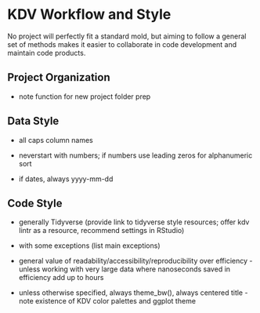 # KDV Workflow and Style

No project will perfectly fit a standard mold, but aiming to follow a general set of methods makes it easier to collaborate in code development and maintain code products.

## Project Organization

-   note function for new project folder prep

## Data Style

-   all caps column names

-   neverstart with numbers; if numbers use leading zeros for alphanumeric sort

-   if dates, always yyyy-mm-dd

## Code Style

-   generally Tidyverse (provide link to tidyverse style resources; offer kdv lintr as a resource, recommend settings in RStudio)

-   with some exceptions (list main exceptions)

-   general value of readability/accessibility/reproducibility over efficiency  - unless working with very large data where nanoseconds saved in efficiency add up to hours

-   unless otherwise specified, always theme_bw(), always centered title - note existence of KDV color palettes and ggplot theme
